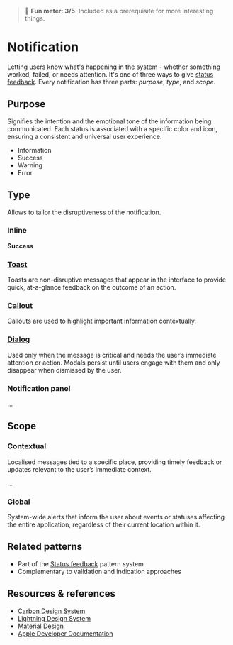 
<Meta title="Patterns/Notification*" />

> 🙂 **Fun meter: 3/5**. Included as a prerequisite for more interesting things.

# Notification

Letting users know what's happening in the system - whether something worked, failed, or needs attention.
It's one of three ways to give [status feedback](../?path=/docs/patterns-statusfeedback--docs). Every notification has three parts: _purpose_, _type_, and _scope_.

## Purpose

Signifies the intention and the emotional tone of the information being communicated. Each status is associated with a specific color and icon, ensuring a consistent and universal user experience.

- Information
- Success
- Warning
- Error

## Type

Allows to tailor the disruptiveness of the notification.

### Inline

<strong className="success flex"><iconify-icon className="icon" icon="ph:check-circle-fill"></iconify-icon>Success</strong>

### [Toast](../?path=/docs/primitives-toast--docs)

Toasts are non-disruptive messages that appear in the interface to provide quick, at-a-glance feedback on the outcome of an action.

<Story of={Toast} />

### [Callout](../?path=/docs/primitives-callout--docs)

Callouts are used to highlight important information contextually.

<Story of={Callout} />

### [Dialog](../?path=/docs/components-dialog--docs)

Used only when the message is critical and needs the user’s immediate attention or action. Modals persist until users engage with them and only disappear when dismissed by the user.

<Story of={Dialog} />


### Notification panel

...

## Scope

### Contextual

Localised messages tied to a specific place, providing timely feedback or updates relevant to the user’s immediate context.

...

### Global

System-wide alerts that inform the user about events or statuses affecting the entire application, regardless of their current location within it.

## Related patterns

- Part of the [Status feedback](../?path=/docs/patterns-statusfeedback--docs) pattern system
- Complementary to validation and indication approaches

## Resources & references

- [Carbon Design System](https://carbondesignsystem.com/patterns/notification-pattern/)
- [Lightning Design System](https://www.lightningdesignsystem.com/2e1ef8501/p/56c792-notifications)
- [Material Design](https://m3.material.io/foundations/content-design/notifications)
- [Apple Developer Documentation](https://developer.apple.com/design/human-interface-guidelines/notifications)
